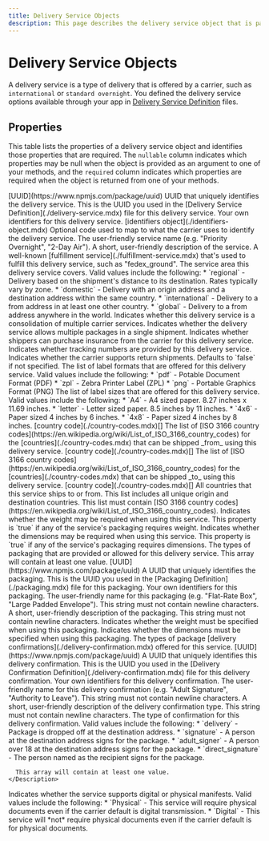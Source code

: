 ```yaml
---
title: Delivery Service Objects
description: This page describes the delivery service object that is passed to a ShipEngine Connect Carrier app. For example, the [createShipment method](./methods/create-shipment.mdx) accepts a `shipment` parameter with a `deliveryService` property that corresponds to this object. The property details include whether or not they are `required` or `nullable`. These details may differ depending on whether the delivery service is part of a parameter passed to a method or part of an argument returned from a method.
---
```



Delivery Service Objects
====================

A delivery service is a type of delivery that is offered by a carrier, such as `international` or `standard overnight`.
You defined the delivery service options available through your app in [Delivery Service Definition](./delivery-service.mdx)
files.

Properties
-------------------------------------
This table lists the properties of a delivery service object and identifies those properties that are required. The `nullable`
column indicates which properties may be null when the object is provided as an argument to one of your methods, and the `required`
column indicates which properties are required when the object is returned from one of your methods.

<Reference>

  <Field name="id" nullable={false} required={true} >
    <Type>
      [UUID](https://www.npmjs.com/package/uuid)
    </Type>
    <Description>
      UUID that uniquely identifies the delivery service. This is the UUID you used in the [Delivery Service Definition](./delivery-service.mdx) file for this delivery service.
    </Description>
  </Field>

  <Field name="identifiers" nullable={false}>
    <Description>
      Your own identifiers for this delivery service.
    </Description>
    <Type>
      [identifiers object](./identifiers-object.mdx)
    </Type>
  </Field>

  <Field name="code" type="string" nullable={false}>
    <Description>
      Optional code used to map to what the carrier uses to identify the delivery service.
    </Description>
  </Field>

  <Field name="name" type="string" nullable={false} required={true}>
    <Description>
      The user-friendly service name (e.g. "Priority Overnight", "2-Day Air").
    </Description>
  </Field>

  <Field name="description" type="string" nullable={false}>
    <Description>
      A short, user-friendly description of the service.
    </Description>
  </Field>

  <Field name="fulfillmentService" type="string" nullable={true}>
    <Description>
      A well-known [fulfillment service](./fulfillment-service.mdx) that's used to fulfill this delivery service, such as "fedex_ground".
    </Description>
  </Field>

  <Field name="serviceArea" type="string" nullable={true}>
    <Description>
      The service area this delivery service covers. Valid values include the following:
      * `regional` - Delivery based on the shipment's distance to its destination. Rates typically vary by zone.
      * `domestic` - Delivery with an origin address and a destination address within the same country.
      * `international` - Delivery to a from address in at least one other country.
      * `global` - Delivery to a from address anywhere in the world.
    </Description>
  </Field>

  <Field name="isConsolidatedService" type="boolean" nullable={false}>
    <Description>
      Indicates whether this delivery service is a consolidation of multiple carrier services.
    </Description>
  </Field>

  <Field name="allowsMultiplePackages" type="boolean" nullable={false}>
    <Description>
      Indicates whether the delivery service allows multiple packages in a single shipment.
    </Description>
  </Field>

  <Field name="isInsurable" type="boolean" nullable={false}>
    <Description>
      Indicates whether shippers can purchase insurance from the carrier for this delivery service.
    </Description>
  </Field>

  <Field name="isTrackable" type="boolean" nullable={false}>
    <Description>
      Indicates whether tracking numbers are provided by this delivery service.
    </Description>
  </Field>

  <Field name="supportsReturns" type="boolean" nullable={false}>
    <Description>
      Indicates whether the carrier supports return shipments. Defaults to `false` if not specified.
    </Description>
  </Field>

  <Field name="labelFormats" type="string[]" nullable={false}>
    <Description>
      The list of label formats that are offered for this delivery service. Valid values include the following:
      * `pdf` - Potable Document Format (PDF)
      * `zpl` - Zebra Printer Label (ZPL)
      * `png` - Portable Graphics Format (PNG)
    </Description>
  </Field>

  <Field name="labelSizes" type="string[]" nullable={false}>
    <Description>
      The list of label sizes that are offered for this delivery service. Valid values include the following:
      * `A4` - A4 sized paper. 8.27 inches x 11.69 inches.
      * `letter` - Letter sized paper. 8.5 inches by 11 inches.
      * `4x6` - Paper sized 4 inches by 6 inches.
      * `4x8` - Paper sized 4 inches by 8 inches.
    </Description>
  </Field>

  <Field name="originCountries" nullable={false}>
    <Type>
      [country code](./country-codes.mdx)[]
    </Type>
    <Description>
      The list of [ISO 3166 country codes](https://en.wikipedia.org/wiki/List_of_ISO_3166_country_codes) for the
      [countries](./country-codes.mdx) that can be shipped _from_ using this delivery service.
    </Description>
  </Field>

  <Field name="destinationCountries" nullable={false}>
    <Type>
      [country code](./country-codes.mdx)[]
    </Type>
    <Description>
      The list of [ISO 3166 country codes](https://en.wikipedia.org/wiki/List_of_ISO_3166_country_codes) for the
              [countries](./country-codes.mdx) that can be shipped _to_ using this delivery service.
    </Description>
  </Field>

  <Field name="countries" nullable={false}>
    <Type>
      [country code](./country-codes.mdx)[]
    </Type>
    <Description>
      All countries that this service ships to or from. This list includes all unique origin and destination countries.
      This list must contain [ISO 3166 country codes](https://en.wikipedia.org/wiki/List_of_ISO_3166_country_codes).
    </Description>
  </Field>

  <Field name="requiresWeight" type="boolean" required={true}>
    <Description>
      Indicates whether the weight may be required when using this service. This property is `true` if any of the service's packaging requires weight.
    </Description>
  </Field>

  <Field name="requiresDimensions" type="boolean" required={true}>
    <Description>
      Indicates whether the dimensions may be required when using this service. This property is `true` if any of the service's packaging requires dimensions.
    </Description>
  </Field>

  <Field name="packaging" type="object[]" nullable={false}>
    <Description>
      The types of packaging that are provided or allowed for this delivery service. This array will contain at least one value.
    </Description>
  </Field>

  <Field name="packaging[].id" nullable={false}>
    <Type>
      [UUID](https://www.npmjs.com/package/uuid)
    </Type>
    <Description>
      A UUID that uniquely identifies the packaging. This is the UUID you used in the [Packaging Definition](./packaging.mdx) file for this packaging.
    </Description>
  </Field>

  <Field name="packaging[].identifiers" type="string[]" nullable={false}>
    <Description>
      Your own identifiers for this packaging.
    </Description>
  </Field>

  <Field name="packaging[].name" type="string" nullable={false}>
    <Description>
      The user-friendly name for this packaging (e.g. "Flat-Rate Box", "Large Padded Envelope"). This string must not contain newline characters.
    </Description>
  </Field>

  <Field name="packaging[].description" type="string" nullable={false}>
    <Description>
      A short, user-friendly description of the packaging. This string must not contain newline characters.
    </Description>
  </Field>

  <Field name="packaging[].requiresWeight" type="boolean" nullable={false}>
    <Description>
      Indicates whether the weight must be specified when using this packaging.
    </Description>
  </Field>

  <Field name="packaging[].requiresDimensions" type="boolean" nullable={false}>
    <Description>
      Indicates whether the dimensions must be specified when using this packaging.
    </Description>
  </Field>

  <Field name="deliveryConfirmations" type="object[]" nullable={false}>
    <Description>
      The types of package [delivery confirmations](./delivery-confirmation.mdx) offered for this service.
    </Description>
  </Field>

  <Field name="deliveryConfirmations[].id" nullable={false}>
    <Type>
      [UUID](https://www.npmjs.com/package/uuid)
    </Type>
    <Description>
      A UUID that uniquely identifies this delivery confirmation. This is the UUID you used in the [Delivery Confirmation Definition](./delivery-confirmation.mdx) file for this delivery confirmation.
    </Description>
  </Field>

  <Field name="deliveryConfirmations[].identifiers" type="object" nullable={false}>
    <Description>
      Your own identifiers for this delivery confirmation.
    </Description>
  </Field>

  <Field name="deliveryConfirmations[].name" type="string" nullable={false}>
    <Description>
      The user-friendly name for this delivery confirmation (e.g. "Adult Signature", "Authority to Leave"). This string must not contain newline characters.
    </Description>
  </Field>

  <Field name="deliveryConfirmations[].description" type="string" nullable={false}>
    <Description>
      A short, user-friendly description of the delivery confirmation type. This string must not contain newline characters.
    </Description>
  </Field>

  <Field name="deliveryConfirmations[].type" type="string" nullable={false} required={true}>
    <Description>
      The type of confirmation for this delivery confirmation. Valid values include the following:
      * `delivery` - Package is dropped off at the destination address.
      * `signature` - A person at the destination address signs for the package.
      * `adult_signer` - A person over 18 at the destination address signs for the package.
      * `direct_signature` - The person named as the recipient signs for the package.

      This array will contain at least one value.
    </Description>
  </Field>

  <Field name="manifestType" type="string" nullable={true}>
    <Description>
      Indicates whether the service supports digital or physical manifests. Valid values include the following:
      *  `Physical` - This service will require physical documents even if the carrier default is digital transmission.
      *  `Digital` - This service will *not* require physical documents even if the carrier default is for physical documents.
    </Description>
  </Field>

</Reference>

